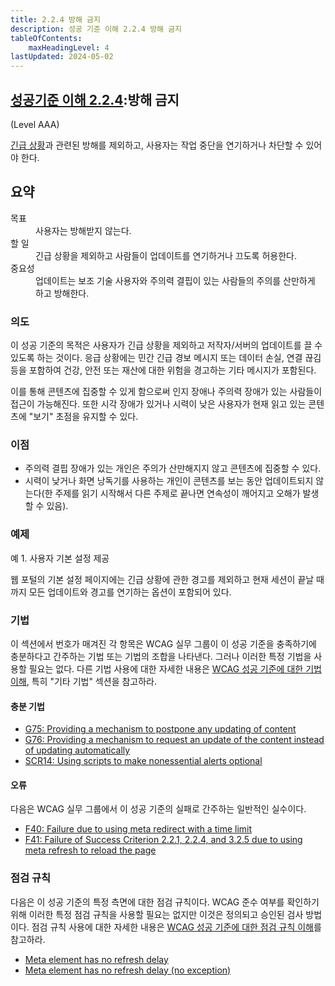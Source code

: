 ```yaml
---
title: 2.2.4 방해 금지
description: 성공 기준 이해 2.2.4 방해 금지
tableOfContents:
    maxHeadingLevel: 4
lastUpdated: 2024-05-02
---
```



## [성공기준 이해 2.2.4](https://w3.org/TR/WCAG22#interruptions):방해 금지 

(Level AAA)

<Card title="성공 기준(SC)"></Card>

[긴급 상황](../../../glossary/emergency)과 관련된 방해를 제외하고, 사용자는 작업 중단을 연기하거나 차단할 수 있어야 한다.

## 요약

<dl>
<dt>목표</dt>
<dd>사용자는 방해받지 않는다.</dd>
<dt>할 일</dt>
<dd>긴급 상황을 제외하고 사람들이 업데이트를 연기하거나 끄도록 허용한다.</dd>
<dt>중요성</dt>
<dd>업데이트는 보조 기술 사용자와 주의력 결핍이 있는 사람들의 주의를 산만하게 하고 방해한다.</dd>
</dl>

### 의도

이 성공 기준의 목적은 사용자가 긴급 상황을 제외하고 저작자/서버의 업데이트를 끌 수 있도록 하는 것이다. 응급 상황에는 민간 긴급 경보 메시지 또는 데이터 손실, 연결 끊김 등을 포함하여 건강, 안전 또는 재산에 대한 위험을 경고하는 기타 메시지가 포함된다.

이를 통해 콘텐츠에 집중할 수 있게 함으로써 인지 장애나 주의력 장애가 있는 사람들이 접근이 가능해진다. 또한 시각 장애가 있거나 시력이 낮은 사용자가 현재 읽고 있는 콘텐츠에 "보기" 초점을 유지할 수 있다.

### 이점

*   주의력 결핍 장애가 있는 개인은 주의가 산만해지지 않고 콘텐츠에 집중할 수 있다.
*   시력이 낮거나 화면 낭독기를 사용하는 개인이 콘텐츠를 보는 동안 업데이트되지 않는다(한 주제를 읽기 시작해서 다른 주제로 끝나면 연속성이 깨어지고 오해가 발생할 수 있음).

### 예제

예 1. 사용자 기본 설정 제공

웹 포털의 기본 설정 페이지에는 긴급 상황에 관한 경고를 제외하고 현재 세션이 끝날 때까지 모든 업데이트와 경고를 연기하는 옵션이 포함되어 있다.

### 기법

이 섹션에서 번호가 매겨진 각 항목은 WCAG 실무 그룹이 이 성공 기준을 충족하기에 충분하다고 간주하는 기법 또는 기법의 조합을 나타낸다. 그러나 이러한 특정 기법을 사용할 필요는 없다. 다른 기법 사용에 대한 자세한 내용은 [WCAG 성공 기준에 대한 기법 이해](../understanding-techniques), 특히 "기타 기법" 섹션을 참고하라.

#### 충분 기법

*   [G75: Providing a mechanism to postpone any updating of content](https://www.w3.org/WAI/WCAG22/Techniques/general/G75)
*   [G76: Providing a mechanism to request an update of the content instead of updating automatically](https://www.w3.org/WAI/WCAG22/Techniques/general/G76)
*   [SCR14: Using scripts to make nonessential alerts optional](https://www.w3.org/WAI/WCAG22/Techniques/client-side-script/SCR14)

#### 오류

다음은 WCAG 실무 그룹에서 이 성공 기준의 실패로 간주하는 일반적인 실수이다.

*   [F40: Failure due to using meta redirect with a time limit](https://www.w3.org/WAI/WCAG22/Techniques/failures/F40)
*   [F41: Failure of Success Criterion 2.2.1, 2.2.4, and 3.2.5 due to using meta refresh to reload the page](https://www.w3.org/WAI/WCAG22/Techniques/failures/F41)

### 점검 규칙

다음은 이 성공 기준의 특정 측면에 대한 점검 규칙이다. WCAG 준수 여부를 확인하기 위해 이러한 특정 점검 규칙을 사용할 필요는 없지만 이것은 정의되고 승인된 검사 방법이다. 점검 규칙 사용에 대한 자세한 내용은 [WCAG 성공 기준에 대한 점검 규칙 이해](understanding-act-rules.html)를 참고하라.

*   [Meta element has no refresh delay](https://www.w3.org/WAI/standards-guidelines/act/rules/bc659a/)
*   [Meta element has no refresh delay (no exception)](https://www.w3.org/WAI/standards-guidelines/act/rules/bisz58/)

